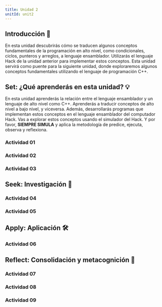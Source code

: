 ```yaml
---
title: Unidad 2
unitId: unit2
---
```



## Introducción 📜
En esta unidad descubrirás cómo se traducen algunos conceptos fundamentales de
la programación en alto nivel, como condicionales, ciclos, punteros y arreglos, 
a lenguaje ensamblador. Utilizarás el lenguaje Hack de la unidad anterior 
para implementar estos conceptos. Esta unidad servirá como puente para la siguiente 
unidad, donde exploraremos algunos conceptos fundamentales utilizando el lenguaje
de programación C++.

## Set: ¿Qué aprenderás en esta unidad? 💡

En esta unidad aprenderás la relación entre el lenguaje ensamblador y un lenguaje de 
alto nivel como C++. Aprenderás a traducir conceptos de alto nivel a bajo nivel,
y viceversa. Además, desarrollarás programas que implementan estos conceptos en el
lenguaje ensamblador del computador Hack. Vas a explorar estos conceptos usando
el simulador del Hack. Y por favor, **SIEMPRE SIMULA** y aplica la metodología de
predice, ejecuta, observa y reflexiona.

### Actividad 01

<ActivityPlaceholder 
  id='activity01'
  unit={frontmatter.unitId} 
/>

### Actividad 02

<ActivityPlaceholder 
  id='activity02'
  unit={frontmatter.unitId} 
/>

### Actividad 03

<ActivityPlaceholder 
  id='activity03'
  unit={frontmatter.unitId} 
/>

## Seek: Investigación 🔎

### Actividad 04

<ActivityPlaceholder 
  id='activity04'
  unit={frontmatter.unitId} 
/>

### Actividad 05

<ActivityPlaceholder 
  id='activity05'
  unit={frontmatter.unitId} 
/>

## Apply: Aplicación 🛠

### Actividad 06

<ActivityPlaceholder 
  id='activity06'
  unit={frontmatter.unitId} 
/>

## Reflect: Consolidación y metacognición 🤔

### Actividad 07

<ActivityPlaceholder 
  id='activity07'
  unit={frontmatter.unitId} 
/>
### Actividad 08
<ActivityPlaceholder 
  id='activity08'
  unit={frontmatter.unitId} 
/>
### Actividad 09    
<ActivityPlaceholder 
  id='activity09'
  unit={frontmatter.unitId} 
/>
